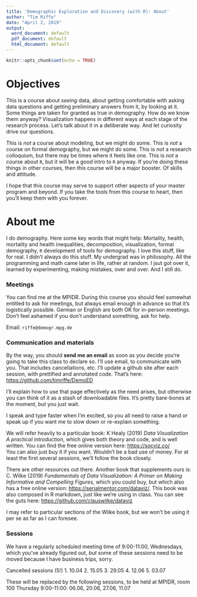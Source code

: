```yaml
---
title: 'Demographic Exploration and Discovery (with R): About'
author: "Tim Riffe"
date: "April 2, 2019"
output:
  word_document: default
  pdf_document: default
  html_document: default
---
```


```r
knitr::opts_chunk$set(echo = TRUE)
```

# Objectives
This is a course about *seeing* data, about getting comfortable with asking data questions and getting preliminary answers from it, by looking at it. Some things are taken for granted as true in demography. How do we know them anyway? Visualization happens in different ways at each stage of the research process. Let's talk about it in a deliberate way. And let curiosity drive our questions.

This is *not* a course about modeling, but we might do some. This is *not* a course on formal demography, but we might do some. This is *not* a research colloquium, but there may be times where it feels like one. This is *not* a course about `R`, but it will be a good intro to `R` anyway. If you're doing these things in other courses, then this course will be a major booster. Of skills and attitude.

I hope that this course may serve to support other aspects of your master program and beyond. If you take the tools from this course to heart, then you'll keep them with you forever. 

# About me
I do demography. Here some key words that might help: Mortality, health, mortality and health inequalities, decomposition, visualization, formal demography, `R` development of tools for demography. I love this stuff, like for real. I didn't always do this stuff. My undergrad was in philosophy. All the programming and math came later in life, rather at random. I jsut got over it, learned by experimenting, making mistakes, over and over. And I still do. 

### Meetings
You can find me at the MPIDR. During this course you should feel somewhat entitled to ask for meetings, but always email enough in advance so that it's logistically possible. German or English are both OK for in-person meetings. Don't feel ashamed if you don't understand something, ask for help. 

Email: `riffe@demogr.mpg.de`

### Communication and materials
By the way, you should **send me an email** as soon as you decide you're going to take this class to declare so. I'll use email, to communicate with you. That includes cancellations, etc. I'll update a github site after each session, with prettified and annotated code. That's here:
[https://github.com/timriffe/DemoED](https://github.com/timriffe/DemoED)

I'll explain how to use that page effectively as the need arises, but otherwise you can think of it as a stash of downloadable files. It's pretty bare-bones at the moment, but you just wait.

I speak and type faster when I'm excited, so you all need to raise a hand or speak up if you want me to slow down or re-explain something.

We will refer heavily to a particular book: K Healy (2019) *Data Visualization
A practical introduction*, which gives both theory and code, and is well written. You can find the free online version here: [https://socviz.co/](https://socviz.co/)  
You can also just buy it if you want. Wouldn't be a bad use of money. For at least the first several sessions, we'll follow the book closely.

There are other resources out there. Another book that supplements ours is:
C. Wilke (2019) *Fundamentals of Data Visualization: A Primer on Making Informative and Compelling Figures*, which you could buy, but which also has a free online version: [https://serialmentor.com/dataviz/](https://serialmentor.com/dataviz/). This book was also composed in R markdown, just like we're using in class. You can see the guts here: [https://github.com/clauswilke/dataviz](https://github.com/clauswilke/dataviz)

I may refer to particular sections of the Wilke book, but we won't be using it per se as far as I can foresee.

### Sessions
We have a regularly scheduled meeting time of 9:00-11:00, Wednesdays, which you've already figured out, *but* some of these sessions need to be moved because I have business trips, sorry. 

Cancelled sessions (5!)
1. 10.04
2. 15.05
3. 29.05
4. 12.06 
5. 03.07

These will be replaced by the following sessions, to be held at MPIDR, room 100
Thursday 9:00-11:00: 06.06, 20.06, 27.06, 11.07








